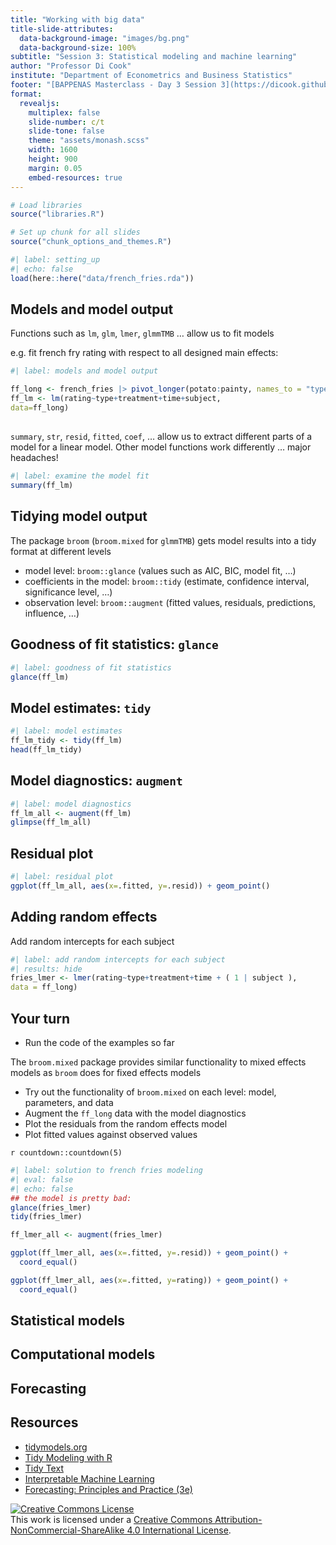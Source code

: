 ```yaml
---
title: "Working with big data"
title-slide-attributes: 
  data-background-image: "images/bg.png"
  data-background-size: 100%
subtitle: "Session 3: Statistical modeling and machine learning"
author: "Professor Di Cook"
institute: "Department of Econometrics and Business Statistics"
footer: "[BAPPENAS Masterclass - Day 3 Session 3](https://dicook.github.io/BAPPENAS_2025/)"
format:
  revealjs:
    multiplex: false
    slide-number: c/t
    slide-tone: false
    theme: "assets/monash.scss"
    width: 1600
    height: 900
    margin: 0.05
    embed-resources: true
---
```


```r
# Load libraries 
source("libraries.R")

# Set up chunk for all slides
source("chunk_options_and_themes.R")
```

```r
#| label: setting_up
#| echo: false
load(here::here("data/french_fries.rda"))
```

## Models and model output

Functions such as `lm`, `glm`, `lmer`, `glmmTMB` ... allow us to fit models

e.g. fit french fry rating with respect to all designed main effects:

```r
#| label: models and model output

ff_long <- french_fries |> pivot_longer(potato:painty, names_to = "type", values_to = "rating")
ff_lm <- lm(rating~type+treatment+time+subject, 
data=ff_long)
```

##

`summary`, `str`, `resid`, `fitted`, `coef`, ... allow us to extract different parts of a model for a linear model. Other model functions work differently ... major headaches!

```r
#| label: examine the model fit
summary(ff_lm)
```



## Tidying model output

The package `broom` (`broom.mixed` for `glmmTMB`) gets model results into a tidy format at different levels

- model level: `broom::glance` (values such as AIC, BIC, model fit, ...)
- coefficients in the model: `broom::tidy` (estimate, confidence interval, significance level, ...)
- observation level: `broom::augment` (fitted values, residuals, predictions, influence, ...)



## Goodness of fit statistics: `glance`

```r
#| label: goodness of fit statistics
glance(ff_lm)
```

## Model estimates: `tidy`

```r
#| label: model estimates
ff_lm_tidy <- tidy(ff_lm)
head(ff_lm_tidy)
```

## Model diagnostics: `augment`

```r
#| label: model diagnostics
ff_lm_all <- augment(ff_lm)
glimpse(ff_lm_all)
```

## Residual plot

```r
#| label: residual plot
ggplot(ff_lm_all, aes(x=.fitted, y=.resid)) + geom_point()
```

## Adding random effects

Add random intercepts for each subject

```r
#| label: add random intercepts for each subject
#| results: hide
fries_lmer <- lmer(rating~type+treatment+time + ( 1 | subject ), 
data = ff_long)
```


## Your turn {.inverse}

- Run the code of the examples so far

The `broom.mixed` package provides similar functionality to mixed effects models as `broom` does for fixed effects models

- Try out the functionality of `broom.mixed` on each level: model, parameters, and data
- Augment the `ff_long` data with the model diagnostics
- Plot the residuals from the random effects model
- Plot fitted values against observed values

::: {.content-visible when-format="revealjs"}
`r countdown::countdown(5)`
:::

```r
#| label: solution to french fries modeling
#| eval: false
#| echo: false
## the model is pretty bad:
glance(fries_lmer)
tidy(fries_lmer)

ff_lmer_all <- augment(fries_lmer)

ggplot(ff_lmer_all, aes(x=.fitted, y=.resid)) + geom_point() +
  coord_equal()

ggplot(ff_lmer_all, aes(x=.fitted, y=rating)) + geom_point() +
  coord_equal() 
```

## Statistical models

## Computational models

## Forecasting

## Resources

- [tidymodels.org](https://www.tidymodels.org/)
- [Tidy Modeling with R](https://www.tmwr.org/)
- [Tidy Text](https://www.tidytextmining.com/)
- [Interpretable Machine Learning](https://christophm.github.io/interpretable-ml-book/)
- [Forecasting: Principles and Practice (3e)](https://otexts.com/fpp3/)

::: bottom
<span style="display:inline-block;"><a rel="license" href="http://creativecommons.org/licenses/by-nc-sa/4.0/"><img alt="Creative Commons License" style="border-width:0" src="https://i.creativecommons.org/l/by-nc-sa/4.0/88x31.png" /></a></span><span style="display:inline-block;"> This work is licensed under a <a rel="license" href="http://creativecommons.org/licenses/by-nc-sa/4.0/">Creative Commons Attribution-NonCommercial-ShareAlike 4.0 International License</a>.</span>
:::


